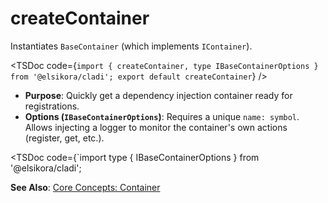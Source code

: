 
# createContainer

Instantiates `BaseContainer` (which implements `IContainer`).

<TSDoc code={`import { createContainer, type IBaseContainerOptions } from '@elsikora/cladi'; export default createContainer`} />

- **Purpose**: Quickly get a dependency injection container ready for registrations.
- **Options (`IBaseContainerOptions`)**: Requires a unique `name: symbol`. Allows injecting a logger to monitor the container's own actions (register, get, etc.).

<TSDoc code={`import type { IBaseContainerOptions } from '@elsikora/cladi';

**See Also**: [Core Concepts: Container](/core-concepts/container) 